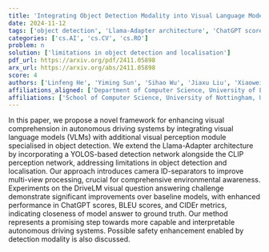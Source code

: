 ```yaml
---
title: 'Integrating Object Detection Modality into Visual Language Model for Enhanced Autonomous Driving Agent'
date: 2024-11-12
tags: ['object detection', 'Llama-Adapter architecture', 'ChatGPT scores', 'environmental awareness', 'DriveLM visual question answering challenge', 'CIDEr metrics', 'visual language models', 'multi-view processing', 'CLIP perception network', 'safety enhancement', 'autonomous driving', 'YOLOS-based detection network', 'BLEU scores']
categories: ['cs.AI', 'cs.CV', 'cs.RO']
problem: n
solution: ['limitations in object detection and localisation']
pdf_url: https://arxiv.org/pdf/2411.05898
arx_url: https://arxiv.org/abs/2411.05898
score: 4
authors: ['Linfeng He', 'Yiming Sun', 'Sihao Wu', 'Jiaxu Liu', 'Xiaowei Huang']
affiliations_aligned: ['Department of Computer Science, University of Liverpool, United Kingdom', 'School of Computer Science, University of Nottingham, United Kingdom', 'Department of Computer Science, University of Liverpool, United Kingdom', 'Department of Computer Science, University of Liverpool, United Kingdom', 'Department of Computer Science, University of Liverpool, United Kingdom']
affiliations: ['School of Computer Science, University of Nottingham, United Kingdom', 'Department of Computer Science, University of Liverpool, United Kingdom']
---
```



In this paper, we propose a novel framework for enhancing visual comprehension in autonomous driving systems by integrating visual language models (VLMs) with additional visual perception module specialised in object detection. We extend the Llama-Adapter architecture by incorporating a YOLOS-based detection network alongside the CLIP perception network, addressing limitations in object detection and localisation. Our approach introduces camera ID-separators to improve multi-view processing, crucial for comprehensive environmental awareness. Experiments on the DriveLM visual question answering challenge demonstrate significant improvements over baseline models, with enhanced performance in ChatGPT scores, BLEU scores, and CIDEr metrics, indicating closeness of model answer to ground truth. Our method represents a promising step towards more capable and interpretable autonomous driving systems. Possible safety enhancement enabled by detection modality is also discussed.